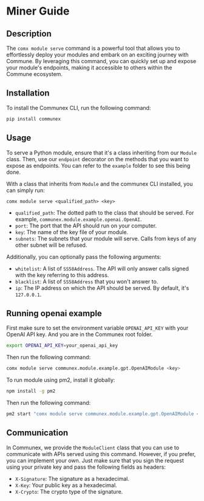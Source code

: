 # Miner Guide

## Description

The `comx module serve` command is a powerful tool that allows you to effortlessly deploy your modules and embark on an exciting journey with Commune. By leveraging this command, you can quickly set up and expose your module's endpoints, making it accessible to others within the Commune ecosystem.

## Installation

To install the Communex CLI, run the following command:

```sh
pip install communex
```

## Usage

To serve a Python module, ensure that it's a class inheriting from our `Module` class. Then, use our `endpoint` decorator on the methods that you want to expose as endpoints. You can refer to the `example` folder to see this being done.

With a class that inherits from `Module` and the communex CLI installed, you can simply run:

```
comx module serve <qualified_path> <key>
```

- `qualified_path`: The dotted path to the class that should be served. For example, `communex.module.example.openai.OpenAI`.
- `port`: The port that the API should run on your computer.
- `key`: The name of the key file of your module.
- `subnets`: The subnets that your module will serve. Calls from keys of any other subnet will be refused.

Additionally, you can optionally pass the following arguments:

- `whitelist`: A list of `SS58Address`. The API will only answer calls signed with the key referring to this address.
- `blacklist`: A list of `SS58Address` that you won't answer to.
- `ip`: The IP address on which the API should be served. By default, it's `127.0.0.1`.

## Running openai example

First make sure to set the environment variable `OPENAI_API_KEY` with your OpenAI API key. And you are in the Communex root folder.

```sh
export OPENAI_API_KEY=your_openai_api_key
```

Then run the following command:

```sh
comx module serve communex.module.example.gpt.OpenAIModule <key>
```

To run module using pm2, install it globally:

```sh
npm install -g pm2
```

Then run the following command:

```sh
pm2 start "comx module serve communex.module.example.gpt.OpenAIModule <key>" --name "openai"
```

## Communication

In Communex, we provide the `ModuleClient` class that you can use to communicate with APIs served using this command. However, if you prefer, you can implement your own. Just make sure that you sign the request using your private key and pass the following fields as headers:

- `X-Signature`: The signature as a hexadecimal.
- `X-Key`: Your public key as a hexadecimal.
- `X-Crypto`: The crypto type of the signature.
